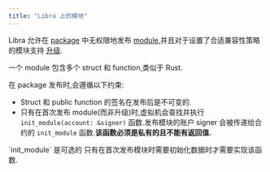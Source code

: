 ```yaml
---
title: "Libra 上的模块"
---
```



Libra 允许在 [package](/zh/build/smart-contracts/book/packages) 中无权限地发布 [module](/zh/build/smart-contracts/book/modules-and-scripts),并且对于设置了合适兼容性策略的模块支持 [升级](/zh/build/smart-contracts/book/package-upgrades).

一个 module 包含多个 struct 和 function,类似于 Rust.

在 package 发布时,会遵循以下约束:

- Struct 和 public function 的签名在发布后是不可变的.
- 只有在首次发布 module(而非升级)时,虚拟机会查找并执行 `init_module(account: &signer)` 函数.发布模块的账户 signer 会被传递给合约的 `init_module` 函数.**该函数必须是私有的且不能有返回值.**

<Aside type="note">
  `init_module` 是可选的
  只有在首次发布模块时需要初始化数据时才需要实现该函数.
</Aside>
